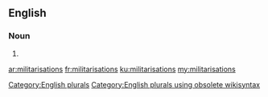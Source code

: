 ==English==

===Noun===
{{head|en}}

# {{plural of|militarisation}}

[[Category:English plurals]][[Category:English plurals using obsolete wikisyntax]]

[[ar:militarisations]]
[[fr:militarisations]]
[[ku:militarisations]]
[[my:militarisations]]